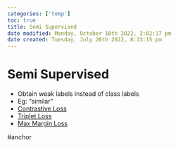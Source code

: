 ```yaml
---
categories: ['temp']
toc: true
title: Semi Supervised
date modified: Monday, October 10th 2022, 2:02:17 pm
date created: Tuesday, July 26th 2022, 8:33:15 pm
---
```


# Semi Supervised
- Obtain weak labels instead of class labels
- Eg: "similar"
- [Contrastive Loss](Contrastive%20Loss.qmd)
- [Triplet Loss](Triplet%20Loss.qmd)
- [Max Margin Loss](Max%20Margin%20Loss.qmd)

#anchor



